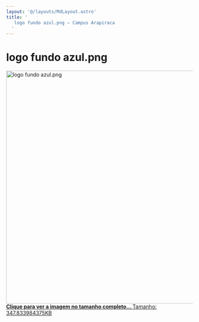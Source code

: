 ```yaml
---
layout: '@/layouts/MdLayout.astro'
title: '
   logo fundo azul.png — Campus Arapiraca
  '
---
```






logo fundo azul.png
===================









<a class="discreet" href="https://arapiraca.ufal.br/graduacao/ciencia-da-computacao/documentos/logo-do-curso/logo-cc-arapiraca-2.png/image_view_fullscreen">
 <img alt="logo fundo azul.png" height="628" src="https://arapiraca.ufal.br/graduacao/ciencia-da-computacao/documentos/logo-do-curso/logo-cc-arapiraca-2.png/@@images/172e1832-bf6c-409b-80a4-173d09a1ed1f.png" title="logo fundo azul.png" width="630"/>
 <figcaption class="discreet">
  <strong class="sr-only">
   Clique para ver a imagem no tamanho completo…
  </strong>
  <span>
   Tamanho: 347.833984375KB
  </span>
 </figcaption>
</a>











